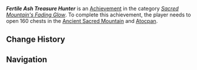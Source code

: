{{Achievement Infobox
|title        = Fertile Ash Treasure Hunter
|id           = 
|order id     = 
|category     = Sacred Mountain's Fading Glow
|description  = Open 160 [[chest]]s in the [[Ancient Sacred Mountain]] and [[Atocpan]].
|requirements = 
|primogems    = 20
|tracking     = Tracks the amount of chests opened.
|topic        = Chests
|hidden       = 
|set          = Fertile Ash Treasure Hunter
|tier         = 3
|tiers_total  = 3
}}
'''''Fertile Ash Treasure Hunter''''' is an [[Achievement]] in the category ''[[Sacred Mountain's Fading Glow]]''. To complete this achievement, the player needs to open 160 chests in the [[Ancient Sacred Mountain]] and [[Atocpan]].

==Change History==
{{Change History|5.5}}

==Navigation==
{{Achievement Navbox}}